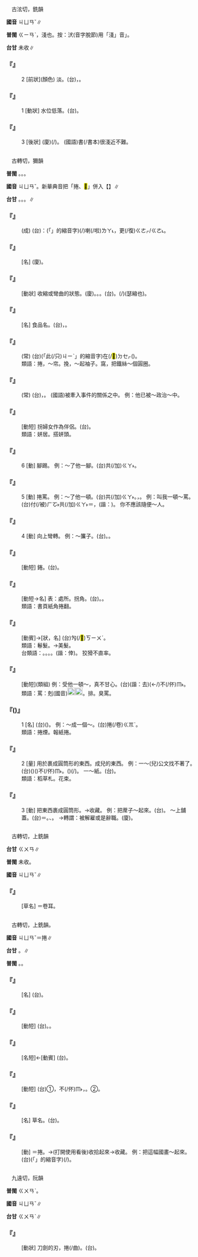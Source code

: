 
=={{ruby|汱|ㄐㄩㄢˇ}}==

　古泫切，銑韻

'''國音''' <rt>ㄐㄩㄢˇ</rt>∥

'''普閩''' <rt>ㄍㄧㄢˋ</rt>{{ruby|。|ㄎㄧㄣˋ}}，淺也。按：汱(音字脫節)用「淺」音{{ruby|「|ㄎㄧㄣˋ}}」。

'''台甘''' 未收∥

    

==='''『{{ruby|汱|ㄐㄩㄢˇ}}』'''===
:2  [前狀](顏色) 淡。(台){{ruby|色|ㄒㄧㆤㆶ}}{{ruby|致|ㄉㄧ˫}}{{ruby|汱|ㄎㄧㄣˋ}}，{{ruby|淺|ㄑㄧㄢˋ}}。
    

==='''『{{ruby|汱|ㄐㄩㄢˇ}}』'''===
:1  [動狀] 水位低落。(台){{ruby|水|ㄗㄨㄧˋ}}{{ruby|無|ㆠㄜˊ}}{{ruby|深|ㄑㄧㆬ}}{{ruby|較|ㄎㄚㆷ}}{{ruby|淺|ㄑㄧㄢˋ}}{{ruby|去|·ㄎㄧ˪}}。
    

==='''『{{ruby|汱|ㄐㄩㄢˇ}}』'''===
:3  [後狀] (廈){{ruby|書|ㄗㄨ}}(/{{ruby|冊|ㄘㆤㆷ}}){{ruby|真|ㄐㄧㄣ}}{{ruby|汱|ㄎㄧㄣˋ}}。 (國語)書(/書本)很淺近不難。
    

=={{ruby|捲|ㄐㄩㄢˇ}}==

　古轉切，獮韻

'''普閩''' {{ruby|(文)|ㄍㄨㄢˋ}}。{{ruby|(白)|ㄍㆭˋ}}。。

'''國音''' <rt>ㄐㄩㄢˇ</rt>。新華典音把「捲、<mark>&#xf9cab;</mark>」併入【{{ruby|卷|ㄐㄩㄢˇ}}】∥

'''台甘''' {{ruby|(文)|ㄍㄨㄢˋ}}。{{ruby|(語)|ㄍㆭˋ}}。{{ruby|(文)|ㄍㄨㄢˊ}}。{{ruby|(語)|ㆠㄨㄚㆷ ͘}}∥

    

==='''『{{ruby|捲|ㄐㄩㄢˇ}}{{ruby|土|ㄊㄨˇ}}{{ruby|重|ㄔㄨㄥˊ}}{{ruby|來|ㄌㄞˊ}}』'''===
: (成) (台){{ruby|是|ㄒㄧ˫}}{{ruby|講|ㄍㆲˋ}}{{ruby|→|ㄍㆲ}}：{{ruby|<mark>&#xffb50;</mark>|ㄐㄧㆵ}}(「{{ruby|此|ㄐㄧˋ}}{{ruby|一|ㄐㄧㆵ ͘}}」的縮音字)(/{{ruby|此|ㄐㄧㆵ}}){{ruby|擺|ㄅㄞˋ}}{{ruby|輸|ㄙㄨ}}{{ruby|了|ㄌㄧㄠˋ}}喇(/啦)<rt>ㄌㄚ˪</rt>，{{ruby|後|ㄠ˫}}{{ruby|擺|ㄅㄞˋ}}{{ruby|準|ㄗㄨㄣˋ}}{{ruby|備|ㄅㄧ˫}}{{ruby|較|ㄎㄚㆷ}}{{ruby|大|ㄉㄨㄚ˫}}{{ruby|丌|ㆤ}}{{ruby|力|ㄌㄧㆤㆶ}}{{ruby|量|ㄌㄧㆲ˫}}{{ruby|<mark>&#xffa49;</mark>|ㆠㆤㆷ/ㆠㄨㆤㆷ ͘}}更(/復)<rt>ㄍㄜㆷ/ㄍㄜ˪</rt>{{ruby|再|ㄗㄞ˪}}{{ruby|來|ㄌㄞˊ}}{{ruby|見|ㄍㆪ˪}}{{ruby|輸|ㄙㄨ}}{{ruby|贏|ㄧㆩˊ}}。
    

==='''『{{ruby|花|ㄏㄨㄚ}}{{ruby|捲|ㄐㄩㄢˇ}}{{ruby|兒|ㄦ}}』'''===
: [名] (廈){{ruby|花|ㄏㄨㆤ}}{{ruby|捲|ㄍㆭˋ}}。
    

==='''『{{ruby|捲|ㄐㄩㄢˇ}}{{ruby|縮|ㄙㄨㄛ}}』'''===
: [動狀] 收縮或彎曲的狀態。(廈){{ruby|<mark>&#xf8ffa;</mark>|ㄎㄧㄨˊ}}。{{ruby|匊|ㄍㄧㄨㆷ}}。{{ruby|捲|ㄍㆭˋ}}{{ruby|蔫|ㄌㄧㄢ}}。(台){{ruby|<mark>&#xf8fd0;</mark>|ㄍㄧㄨ}}{{ruby|<mark>&#xf8fd0;</mark>|ㄍㄧㄨ}}{{ruby|挾|ㄎㆤㆷ ͘}}{{ruby|挾|ㄎㆤㆷ ͘}}。(/{{ruby|<mark>&#xf8fc5;</mark>|ㄍㄧㄨ}}{{ruby|<mark>&#xf8fc5;</mark>|ㄍㄧㄨ}}{{ruby|愕|ㄎㆤㆷ ͘}}{{ruby|愕|ㄎㆤㆷ ͘}})(瑟縮也)。
    

==='''『{{ruby|捲|ㄐㄩㄢˇ}}{{ruby|子|ㄗˇ}}』'''===
: [名] 食品名。(台){{ruby|膏|ㄍㄜ˫}}{{ruby|油|ㄧㄨˊ}}{{ruby|鹽|ㄧㆰˊ}}{{ruby|丌|ㆤ}}{{ruby|燒|ㄒㄧㄜ}}{{ruby|餅|ㄅㄧㆩˋ}}{{ruby|捲|ㄍㆭˋ}}{{ruby|成|ㄒㄧㄥˊ}}{{ruby|一|ㄐㄧㆵ ͘}}{{ruby|捲|ㄍㆭˋ}}{{ruby|一|ㄐㄧㆵ ͘}}{{ruby|捲|ㄍㆭˋ}}，{{ruby|炊|ㄘㄨㆤ/ㄘㆤ}}{{ruby|凸|ㄆㆲ˪}}{{ruby|凸|ㄆㆲ˪}}。
    

==='''『{{ruby|北|ㄅㄟˇ}}{{ruby|風|ㄈㄥ}}{{ruby|捲|ㄐㄩㄢˇ}}{{ruby|地|ㄉㄜ}}』'''===
: (常) (台){{ruby|<mark>&#xffacb;</mark>|ㄗㆤ}}(「此(/只)<rt>ㄐㄧˋ</rt>{{ruby|個|ㆤˊ}}」的縮音字){{ruby|是|ㄒㄧ˫}}{{ruby|形|ㄏㄧㄥˊ}}{{ruby|容|ㄧㆲˊ}}{{ruby|北|ㄅㄚㆶ}}{{ruby|風|ㄏㆲ}}{{ruby|強|ㄍㄧㆲˊ}}{{ruby|烈|ㄌㄧㄚㆵ}}{{ruby|親|ㄑㄧㄣ}}{{ruby|像|ㄑㄧㆧ˫/ㄑㄧㆫ˫}}在(/<mark>&#xf9549;</mark>)<rt>ㄉㆤㆷ</rt>{{ruby|<mark>&#xffa49;</mark>|ㆠㆤㆷ/ㆠㄨㆤㆷ ͘}}{{ruby|將|ㄐㄧㆲ}}{{ruby|地|ㄉㄨㆤ˫/ㄉㆤ˫}}{{ruby|面|ㆠㄧㄣ˫}}{{ruby|上|ㄒㄧㆲ˫}}{{ruby|丌|ㆤ}}{{ruby|物|ㄇㄧㆷ ͘/ㄇㆭㆷ ͘}}{{ruby|攏|ㄌㆲˋ}}{{ruby|捲|ㄍㆭˋ}}{{ruby|捲|ㄍㆭˋ}}{{ruby|去|ㄎㄧ˪}}({{ruby|掃|ㄙㄠ˪}}{{ruby|掃|ㄙㄠ˪}}{{ruby|去|ㄎㄧ˪}}){{ruby|丌|ㆤ}}{{ruby|勢|ㄙㆤˋ}}{{ruby|面|ㆠㄧㄣ˫}}。
:類語：捲，～帘。挽，～起袖子。窩，把鐵絲～個圓圈。
:
    

==='''『{{ruby|捲|ㄐㄩㄢˇ}}{{ruby|入|ㄖㄨˋ}}{{ruby|漩|ㄒㄩㄢˋ}}{{ruby|渦|ㄨㄛ}}』'''===
: (常) (台){{ruby|被|ㄅㄧ˫}}{{ruby|牽|ㄎㄧㄢ}}{{ruby|連|ㄌㄧㄢˊ}}，{{ruby|絞|ㄍㄚˋ}}{{ruby|落|ㄌㄜㆷ ͘}}{{ruby|去|·ㄎㄧ˪}}。 (國語)被牽入事件的關係之中。 例：他已被～政治～中。
    

==='''『{{ruby|捲|ㄐㄩㄢˇ}}{{ruby|伴|ㄅㄢˋ}}』'''===
: [動短] 拐婦女作為伴侶。(台){{ruby|誘|ㄧㄨˋ}}{{ruby|拐|ㄍㄨㄞˋ}}{{ruby|婦|ㄏㄨ˫}}{{ruby|女|ㄌㄧˋ/ㄌㄨˋ}}{{ruby|去|ㄎㄧ˪}}{{ruby|同|ㄉㆲˊ}}{{ruby|居|ㄍㄨ/ㄍㄧ}}。
:類語：姘居。搭姘頭。
:
    

==='''『{{ruby|捲|ㄐㄩㄢˇ}}』'''===
:6  [動] 腳踢。 例：～了他一腳。(台){{ruby|付|ㄏㆦ˫}}{{ruby|我|ㆣㄨㄚˋ}}共(/加)<rt>ㄍㄚ˫</rt>{{ruby|躂|ㄊㄚㆵ}}{{ruby|一|ㄐㄧㆵ ͘}}{{ruby|下|·ㆤ˫}}{{ruby|反|ㄅㄧㄥˋ}}{{ruby|輪|ㄌㄧㄣ˪}}{{ruby|轉|ㄉㆭˋ}}。
    

==='''『{{ruby|捲|ㄐㄩㄢˇ}}』'''===
:5  [動] 捲罵。 例：～了他一頓。(台)共(/加)<rt>ㄍㄚ˫</rt>{{ruby|伊|ㄧ}}{{ruby|大|ㄉㄨㄚ˫}}{{ruby|罵|ㄇㆤ˫/ㄇㄚ˫}}{{ruby|一|ㄐㄧㆵ ͘}}{{ruby|場|ㄉㄧㆧˊ/ㄉㄧㆫˊ}}。{{ruby|又|ㄧㄨ˫}}{{ruby|毒|ㄉㆦㆶ ͘}}{{ruby|罵|ㄇㆤ˫/ㄇㄚ˫}}，{{ruby|辱|ㄌㄧㆦㆶ ͘/ㆢㄧㆦㆶ ͘}}{{ruby|罵|ㄇㄚ˫/ㄇㆤ˫}}。 例：叫我一頓～罵。(台)付(/被)<rt>ㄏㆦ˫</rt>{{ruby|我|ㆣㄨㄚˋ}}共(/加)<rt>ㄍㄚ˫</rt>{{ruby|罵|ㄇㄚ˫/ㄇㆤ˫}}＝{{ruby|掃|ㄙㄠ˪}}，(諧：{{ruby|嗽|ㄙㄠ˪}}){{ruby|一|ㄐㄧㆵ}}{{ruby|睏|ㄎㄨㄣ˪}}{{ruby|真|ㄐㄧㄣ}}{{ruby|<mark>&#xf906d;</mark>|ㄊㄧㆰˋ}}。 你不應該隨便～人。
    

==='''『{{ruby|捲|ㄐㄩㄢˇ}}』'''===
:4  [動] 向上彎轉。 例：～簾子。(台){{ruby|將|ㄐㄧㆲ}}{{ruby|蔑|ㆠㄧㆷ}}{{ruby|簾|ㄌㄧˊ}}{{ruby|仔|ㄚ}}{{ruby|捲|ㄍㆭˋ}}{{ruby|高|ㄍㄨㄢˊ}}。{{ruby|掀|ㄏㄧㄢ}}{{ruby|高|ㄍㄨㄢˊ}}。
    

==='''『{{ruby|捲|ㄐㄩㄢˇ}}{{ruby|刃|ㄖㄣˋ}}』'''===
: [動短] 錈。(台){{ruby|倒|ㄉㄜˋ}}{{ruby|芒|ㄇㆤˊ}}。
    

==='''『{{ruby|捲|ㄐㄩㄢˇ}}{{ruby|角|ㄐㄧㄠˇ}}』'''===
: [動短→名] 表：處所。拐角。(台){{ruby|轉|ㄉㆭˋ}}{{ruby|角|ㄍㄚㆶ}}。{{ruby|斡|ㄨㄚㆵ}}{{ruby|角|ㄍㄚㆶ}}。
:類語：書頁紙角捲翻。
:
    

==='''『{{ruby|捲|ㄐㄩㄢˇ}}{{ruby|髮|ㄈㄚˇ}}』'''===
: [動賓]→[狀，名] (台)勼(/<mark>&#xf8ffa;</mark>)<rt>ㄎㄧㄨˊ</rt>{{ruby|毛|ㄇㆦ/ㄇㆭˊ}}。
:類語：鬈髮。→美髮。
:
:台類語：{{ruby|一|ㄧㆵ}}{{ruby|斑|ㄅㄢ}}。{{ruby|二|ㆢㄧ˫/ㄌㄧ˫}}{{ruby|矮|ㆤˋ/ㄨㆤˋ}}。{{ruby|三|ㄙㆩ}}{{ruby|勼|ㄎㄧㄨˊ}}{{ruby|毛|ㄇㆦ/ㄇㆭˊ}}。{{ruby|四|ㄒㄧ˪}}{{ruby|啄|ㄉㆦㆶ}}{{ruby|鼻|ㄆㆪ˫}}。{{ruby|有|ㄨ˫}}{{ruby|行|ㄏㄧㄥ˫}}(諧：倖){{ruby|丌|ㆤ}}{{ruby|人|ㄌㄤˊ}}。 狡猾不直率。
:
    

==='''『{{ruby|捲|ㄐㄩㄢˇ}}{{ruby|罵|ㄇㄚˋ}}』'''===
: [動短](類組)  例：受他一頓～，真不甘心。(台){{ruby|乞|ㄎㄧ˪}}(諧：去){{ruby|付|ㄏㆦ˫}}{{ruby|伊|ㄧ}}(←{{ruby|糝|ㄙㆰˋ}}{{ruby|罵|ㄇㄚ˫/ㄇㆤ˫}}/{{ruby|散|ㄙㆰˋ}}{{ruby|罵|ㄇㆤ˫/ㄇㄚ˫}}){{ruby|一|ㄐㄧㆵ ͘}}{{ruby|睏|ㄎㄨㄣ˪}}{{ruby|真|ㄐㄧㄣ}}不(/伓)<rt>ㆬ˫</rt>{{ruby|甘|ㄍㆰ}}{{ruby|願|ㆣㄨㄢ˫}}。
:類語：罵：剋(國音)[[File:fa4d.png|20px]][[File:fa69.png|20px]]。排{{ruby|揎|ㄒㄩㄢ}}。臭罵。
:
    

==='''『{{ruby|捲|ㄐㄩㄢˇ}}({{ruby|兒|ㄦ}})』'''===
:1  [名] (台){{ruby|歸|ㄍㄨㄧ}}{{ruby|捲|ㄍㆭˋ}}({{ruby|圓|ㆪˊ}}{{ruby|筒|ㄉㆲˊ}}{{ruby|形|ㄏㄧㄥˊ}}){{ruby|丌|ㆤ}}{{ruby|物|ㄇㄧㆷ ͘/ㄇㆭㆷ ͘}}。 例：～成一個～。(台){{ruby|捲|ㄍㆭˋ}}{{ruby|捲|ㄍㆭˋ}}{{ruby|做|ㄗㄨㆤ˪/ㄗㄜ˪}}{{ruby|一|ㄐㄧㆵ ͘}}捲(/卷)<rt>ㄍㆭˋ</rt>。
:類語：捲煙。報紙捲。
:
    

==='''『{{ruby|捲|ㄐㄩㄢˇ}}』'''===
:2  [量] 用於裹成圓筒形的東西。成{{ruby|捲|ㄐㄩㄢˇ}}兒的東西。 例：一～(兒)公文找不著了。(台)({{ruby|有|ㄨ˫}}){{ruby|一|ㄐㄧㆵ ͘}}{{ruby|捲|ㄍㆭˋ}}{{ruby|公|ㄍㆲ}}{{ruby|文|ㆠㄨㄣˊ}}({{ruby|煞|ㄙㄨㄚㆷ}})不(/伓)<rt>ㆬ˫</rt>{{ruby|見|ㄍㄧㄢ˪}}{{ruby|去|ㄎㄧ˪}}。{{ruby|尋|ㄘㆤ˫/ㄘㄨㆤ˫}}({{ruby|攏|ㄌㆲˋ}}){{ruby|無|ㆠㄜˊ}}(/{{ruby|無|ㆠㄜˊ}}{{ruby|看|ㄎㄨㆩ˪}}{{ruby|見|ㄍㆪ˪}})。 一～紙。(台){{ruby|一|ㄐㄧㆵ}}{{ruby|捲|ㄍㆭˋ}}{{ruby|紙|ㄗㄨㄚˋ}}。
:類語：稻草札。花束。
:
    

==='''『{{ruby|捲|ㄐㄩㄢˇ}}』'''===
:3  [動] 把東西裹成圓筒形。→收藏。 例：把蓆子～起來。(台){{ruby|蓆|ㄑㄧㄜㆷ ͘}}{{ruby|仔|ㄚ}}{{ruby|捲|ㄍㆭˋ}}{{ruby|捲|ㄍㆭˋ}}{{ruby|起|·ㄎㄧˋ}}{{ruby|來|·ㄌㄞˊ}}。 ～上舖蓋。(台){{ruby|捲|ㄍㆭˋ}}＝{{ruby|摺|ㄐㄧㆷ}}。{{ruby|棉|ㄇㄧˊ}}{{ruby|被|ㄆㆤ˫/ㄆㄨㆤ˫}}、{{ruby|苴|ㄘㄨ}}{{ruby|被|ㄆㆤ˫/ㄆㄨㆤ˫}}。 →轉謂：被解雇或是辭職。(廈){{ruby|捲|ㄍㆭˋ}}{{ruby|被|ㄆㄨㆤ˫/ㄆㆤ˫}}{{ruby|舖|ㄆㆦ}}{{ruby|席|ㄑㄧㄜㆷ ͘}}。
    

=={{ruby|菤|ㄐㄩㄢˇ}}==

　古轉切，上銑韻

'''台甘''' <rt>ㄍㄨㄢ</rt>{{ruby|、|ㄍㄨㄢˋ}}∥

'''普閩''' 未收。

'''國音''' <rt>ㄐㄩㄢˇ</rt>∥

    

==='''『{{ruby|菤|ㄐㄩㄢˇ}}{{ruby|耳|ㄦˇ}}』'''===
: [草名] ＝卷耳。
    

=={{ruby|卷|ㄐㄩㄢˇ}}==

　古轉切，上銑韻。

'''國音''' <rt>ㄐㄩㄢˇ</rt>＝捲∥

'''台甘''' {{ruby|(文)|ㄍㄨㄢˋ}}{{ruby|、|ㄍㄨㄢˊ}}。{{ruby|(語)|ㄍㆭˋ}}{{ruby|、|ㄍㆭ˪}}∥

'''普閩''' {{ruby|(文)|ㄍㄨㄢˋ}}。{{ruby|(白)|ㄍㆭˋ}}。

    

==='''『{{ruby|手|ㄕㄡˇ}}{{ruby|卷|ㄐㄩㄢˇ}}』'''===
: [名] (台){{ruby|書|ㄙㄨ}}{{ruby|畫|ㄨㆤ˫}}{{ruby|長|ㄉㆭˊ}}{{ruby|幅|ㄅㄚㆶ}}{{ruby|會|ㄨㆤ˫/ㆤ˫}}{{ruby|捲|ㄍㆭˋ}}{{ruby|得|ㄉㄧㆵ}}{{ruby|丌|ㆤ}}。
    

==='''『{{ruby|卷|ㄐㄩㄢˇ}}{{ruby|懷|ㄏㄨㄞˊ}}』'''===
: [動短] (台){{ruby|卷|ㄍㄨㄢˋ}}{{ruby|懷|ㄏㄨㄞˊ}}。{{ruby|收|ㄒㄧㄨ}}{{ruby|起|·ㄎㄧˋ}}{{ruby|來|·ㄌㄞˊ}}{{ruby|囥|ㄎㆭ˪}}。
    

==='''『{{ruby|卷|ㄐㄩㄢˇ}}{{ruby|鬚|ㄒㄩ}}』'''===
: [名短]←[動賓] (台){{ruby|卷|ㄍㆭˋ}}{{ruby|鬚|ㄑㄧㄨ}}。
    

==='''『{{ruby|卷|ㄐㄩㄢˇ}}{{ruby|舌|ㄕㄜˊ}}』'''===
: [動短] (台)①{{ruby|捲|ㄍㆭˋ}}{{ruby|舌|ㄐㄧㆷ ͘}}，不(/伓)<rt>ㆬ˫</rt>{{ruby|講|ㄍㆲˋ}}{{ruby|→|ㄍㆲ}}{{ruby|話|ㄨㆤ˫}}，{{ruby|驚|ㄍㄧㆩ}}{{ruby|得|ㄉㄧㆵ}}{{ruby|失|ㄒㄧㆵ}}{{ruby|人|·ㄌㄤˊ}}。②{{ruby|捲|ㄍㆭˋ}}{{ruby|舌|ㄐㄧㆷ ͘}}{{ruby|音|ㄧㆬ}}。
    

==='''『{{ruby|卷|ㄐㄩㄢˇ}}{{ruby|耳|ㄦˇ}}』'''===
: [名] 草名。(台){{ruby|卷|ㄍㆭˋ}}{{ruby|耳|ㄏㆪ˫/ㄏㄧ˫}}。
    

==='''『{{ruby|卷|ㄐㄩㄢˇ}}』'''===
: [動] ＝捲。→(打開使用看後)收拾起來→收藏。 例：把這幅國畫～起來。(台){{ruby|<mark>&#xffb50;</mark>|ㄐㄧㆵ}}(「{{ruby|此|ㄐㄧˋ}}{{ruby|一|ㄐㄧㆵ ͘}}」的縮音字)(/{{ruby|此|ㄐㄧㆵ}}){{ruby|幅|ㄅㄚㆶ}}{{ruby|國|ㄍㆦㆶ}}{{ruby|畫|ㄨㆤ˫}}{{ruby|捲|ㄍㆭˋ}}{{ruby|捲|ㄍㆭˋ}}{{ruby|收|ㄒㄧㄨ}}{{ruby|收|ㄒㄧㄨ}}{{ruby|起|·ㄎㄧˋ}}{{ruby|來|·ㄌㄞˊ}}。
    

=={{ruby|錈|ㄐㄩㄢˇ}}==

　九遠切，阮韻

'''普閩''' <rt>ㄍㄨㄢˋ</rt>。

'''國音''' <rt>ㄐㄩㄢˇ</rt>∥

'''台甘''' <rt>ㄍㄨㄢˋ</rt>∥

    

==='''『{{ruby|錈|ㄐㄩㄢˇ}}』'''===
: [動狀] 刀劍的刃，捲(/曲)。(台){{ruby|倒|ㄉㄜˋ}}{{ruby|芒|ㄇㆤˊ}}。
    
